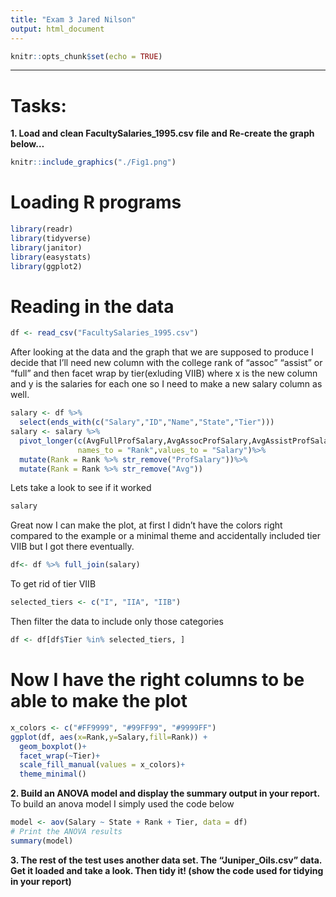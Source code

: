 ```yaml
---
title: "Exam 3 Jared Nilson"
output: html_document
---
```


```r
knitr::opts_chunk$set(echo = TRUE)
```

___

# Tasks:
  
**1. Load and clean FacultySalaries_1995.csv file and Re-create the graph below...**

```r
knitr::include_graphics("./Fig1.png")
```


# Loading R programs
```r
library(readr)
library(tidyverse)
library(janitor)
library(easystats)
library(ggplot2)

```
# Reading in the data
```r
df <- read_csv("FacultySalaries_1995.csv")

```

After looking at the data and the graph that we are supposed to produce I decide that I'll need new column with the college rank of "assoc" "assist"
or "full" and then facet wrap by tier(exluding VIIB) where x is the new column and y is the salaries for each one so I need to make a new salary column as well.

```r
salary <- df %>%
  select(ends_with(c("Salary","ID","Name","State","Tier")))
salary <- salary %>%
  pivot_longer(c(AvgFullProfSalary,AvgAssocProfSalary,AvgAssistProfSalary),
               names_to = "Rank",values_to = "Salary")%>% 
  mutate(Rank = Rank %>% str_remove("ProfSalary"))%>%
  mutate(Rank = Rank %>% str_remove("Avg"))
```

Lets take a look to see if it worked
```r
salary
```
Great now I can make the plot, at first I didn't have the colors right compared to the example or a minimal theme and accidentally included
tier VIIB but I got there eventually.

```r
df<- df %>% full_join(salary)
```
To get rid of tier VIIB
```r
selected_tiers <- c("I", "IIA", "IIB")
```
Then filter the data to include only those categories
```r
df <- df[df$Tier %in% selected_tiers, ]
```

# Now I have the right columns to be able to make the plot 
```r
x_colors <- c("#FF9999", "#99FF99", "#9999FF")
ggplot(df, aes(x=Rank,y=Salary,fill=Rank)) +
  geom_boxplot()+
  facet_wrap(~Tier)+
  scale_fill_manual(values = x_colors)+
  theme_minimal()
```


**2. Build an ANOVA model and display the summary output in your report.**
To build an anova model I simply used the code below
```r
model <- aov(Salary ~ State + Rank + Tier, data = df)
# Print the ANOVA results
summary(model)
```


**3. The rest of the test uses another data set. The "Juniper_Oils.csv" data. Get it loaded and take a look. Then tidy it! (show the code used for tidying in your report)**
        
                                                              
